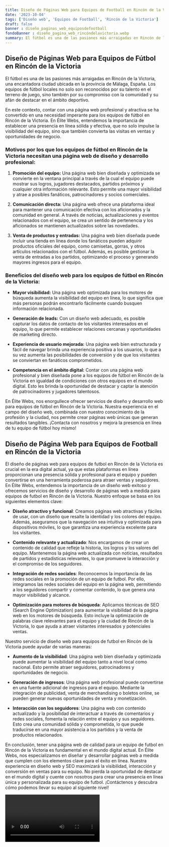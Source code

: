 ```yaml
---
title: Diseño de Páginas Web para Equipos de Football en Rincón de la Victoria
date: '2023-10-04'
tags: ['Diseño web', 'Equipos de Football', 'Rincón de la Victoria']
draft: false
banner : diseño_paginas_web_equiposdefootball
fondoBanner : diseño_pagina_web_rincóndelavictoria.webp
summary: El fútbol es una de las pasiones más arraigadas en Rincón de la Victoria, una encantadora ciudad ubicada en la provincia de Málaga, España. Los equipos de fútbol locales no solo son reconocidos por su talento en el terreno de juego, sino también por su compromiso con la comunidad y su afán de destacar en el ámbito deportivo.
---
```


## Diseño de Páginas Web para Equipos de Fútbol en Rincón de la Victoria

El fútbol es una de las pasiones más arraigadas en Rincón de la Victoria, una encantadora ciudad ubicada en la provincia de Málaga, España. Los equipos de fútbol locales no solo son reconocidos por su talento en el terreno de juego, sino también por su compromiso con la comunidad y su afán de destacar en el ámbito deportivo.

En este contexto, contar con una página web profesional y atractiva se ha convertido en una necesidad imperante para los equipos de fútbol en Rincón de la Victoria. En Élite Webs, entendemos la importancia de establecer una presencia en línea sólida y efectiva, que no solo impulse la visibilidad del equipo, sino que también convierta las visitas en ventas y oportunidades de negocio.

### Motivos por los que los equipos de fútbol en Rincón de la Victoria necesitan una página web de diseño y desarrollo profesional:

1. **Promoción del equipo:** Una página web bien diseñada y optimizada se convierte en la ventana principal a través de la cual el equipo puede mostrar sus logros, jugadores destacados, partidos próximos y cualquier otra información relevante. Esto permite una mayor visibilidad y atrae a posibles fanáticos, patrocinadores y socios comerciales.

2. **Comunicación directa:** Una página web ofrece una plataforma ideal para mantener una comunicación efectiva con los aficionados y la comunidad en general. A través de noticias, actualizaciones y eventos relacionados con el equipo, se crea un sentido de pertenencia y los aficionados se mantienen actualizados sobre las novedades.

3. **Venta de productos y entradas:** Una página web bien diseñada puede incluir una tienda en línea donde los fanáticos pueden adquirir productos oficiales del equipo, como camisetas, gorras, y otros artículos relacionados con el fútbol. Además, es posible gestionar la venta de entradas a los partidos, optimizando el proceso y generando mayores ingresos para el equipo.

### Beneficios del diseño web para los equipos de fútbol en Rincón de la Victoria:

- **Mayor visibilidad:** Una página web optimizada para los motores de búsqueda aumenta la visibilidad del equipo en línea, lo que significa que más personas podrán encontrarlo fácilmente cuando busquen información relacionada.

- **Generación de leads:** Con un diseño web adecuado, es posible capturar los datos de contacto de los visitantes interesados en el equipo, lo que permite establecer relaciones cercanas y oportunidades de marketing directo.

- **Experiencia de usuario mejorada:** Una página web bien estructurada y fácil de navegar brinda una experiencia positiva a los usuarios, lo que a su vez aumenta las posibilidades de conversión y de que los visitantes se conviertan en fanáticos comprometidos.

- **Competencia en el ámbito digital:** Contar con una página web profesional y bien diseñada pone a los equipos de fútbol en Rincón de la Victoria en igualdad de condiciones con otros equipos en el mundo digital. Esto les brinda la oportunidad de destacar y captar la atención de patrocinadores y jugadores talentosos.

En Élite Webs, nos enorgullece ofrecer servicios de diseño y desarrollo web para equipos de fútbol en Rincón de la Victoria. Nuestra experiencia en el campo del diseño web, combinada con nuestro conocimiento de la profesión y la ciudad, nos permite crear páginas web únicas que generan resultados tangibles. ¡Contacta con nosotros y mejora la presencia en línea de tu equipo de fútbol hoy mismo!

<GifSeo />

<Cta />

## Diseño de Página Web para Equipos de Football en Rincón de la Victoria

El diseño de páginas web para equipos de futbol en Rincón de la Victoria es crucial en la era digital actual, ya que estas plataformas en línea proporcionan una presencia sólida y profesional para el equipo y pueden convertirse en una herramienta poderosa para atraer ventas y seguidores. En Élite Webs, entendemos la importancia de un diseño web exitoso y ofrecemos servicios de diseño y desarrollo de páginas web a medida para equipos de futbol en Rincón de la Victoria. Nuestro enfoque se basa en los siguientes elementos clave:

- **Diseño atractivo y funcional**: Creamos páginas web atractivas y fáciles de usar, con un diseño que resalte la identidad y los colores del equipo. Además, aseguramos que la navegación sea intuitiva y optimizada para dispositivos móviles, lo que garantiza una experiencia excelente para los visitantes.

- **Contenido relevante y actualizado**: Nos encargamos de crear un contenido de calidad que refleje la historia, los logros y los valores del equipo. Mantenemos la página web actualizada con noticias, resultados de partidos y estadísticas relevantes, lo que promueve la interacción y el compromiso de los seguidores.

- **Integración de redes sociales**: Reconocemos la importancia de las redes sociales en la promoción de un equipo de futbol. Por ello, integramos las redes sociales del equipo en la página web, permitiendo a los seguidores compartir y comentar contenido, lo que genera una mayor visibilidad y alcance.

- **Optimización para motores de búsqueda**: Aplicamos técnicas de SEO (Search Engine Optimization) para aumentar la visibilidad de la página web en los motores de búsqueda. Esto incluye la optimización de palabras clave relevantes para el equipo y la ciudad de Rincón de la Victoria, lo que ayuda a atraer visitantes interesados y potenciales ventas.

Nuestro servicio de diseño web para equipos de futbol en Rincón de la Victoria puede ayudar de varias maneras:

- **Aumento de la visibilidad**: Una página web bien diseñada y optimizada puede aumentar la visibilidad del equipo tanto a nivel local como nacional. Esto permite atraer seguidores, patrocinadores y oportunidades de negocio.

- **Generación de ingresos**: Una página web profesional puede convertirse en una fuente adicional de ingresos para el equipo. Mediante la integración de publicidad, venta de merchandising o boletos online, se pueden generar nuevas oportunidades de venta y monetización.

- **Interacción con los seguidores**: Una página web con contenido actualizado y la posibilidad de interactuar a través de comentarios y redes sociales, fomenta la relación entre el equipo y sus seguidores. Esto crea una comunidad sólida y comprometida, lo que puede traducirse en una mayor asistencia a los partidos y la venta de productos relacionados.

En conclusión, tener una página web de calidad para un equipo de futbol en Rincón de la Victoria es fundamental en el mundo digital actual. En Élite Webs, nos especializamos en diseñar y desarrollar páginas web a medida que cumplen con los elementos clave para el éxito en línea. Nuestra experiencia en diseño web y SEO maximizará la visibilidad, interacción y conversión en ventas para su equipo. No pierda la oportunidad de destacar en el mundo digital y cuente con nosotros para crear una presencia en línea única y personalizada para su equipo de futbol. ¡Contáctenos y descubra cómo podemos llevar su equipo al siguiente nivel!

<Video />

<CtaBot job='Equipos de Football' city='Rincón de la Victoria'/>

<Gmaps query='Rincón de la Victoria+españa+maps' />